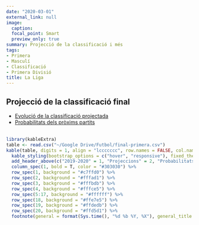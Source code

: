 ```yaml
---
date: "2020-03-01"
external_link: null
image:
  caption: 
  focal_point: Smart
  preview_only: true
summary: Projecció de la classificació i més
tags:
- Primera
- Masculí
- Classificació
- Primera Divisió
title: La Liga
---
```

## Projecció de la classificació final

* [Evolució de la classificació projectada](projeccions/primera-evolucio/)
<br>
* [Probabilitats dels pròxims partits](projeccions/primera-partits/)
<br>
<br>
```r
library(kableExtra)
table <- read.csv("~/Google Drive/Futbol/final-primera.csv")
kable(table, digits = 1, align = "lccccccc", row.names = FALSE, col.names = c("Club", "Punts", "GD", "Campió", "UCL", "Descens", "Atacar", "Defensar"))  %>%
  kable_styling(bootstrap_options = c("hover", "responsive"), fixed_thead = T) %>%
  add_header_above(c("2019-2020" = 1, "Projeccions" = 2, "Probabilitats" = 3, "Rànquings" = 2), background = "white") %>%
  column_spec(1, bold = T, color = "#303030") %>%
  row_spec(1, background = "#c7ffd0") %>%
  row_spec(2, background = "#fffad1") %>%
  row_spec(3, background = "#fffbdb") %>%
  row_spec(4, background = "#fffce5") %>%
  row_spec(5:17, background = "#ffffff") %>%
  row_spec(18, background = "#ffe7e5") %>%
  row_spec(19, background = "#ffdedb") %>%
  row_spec(20, background = "#ffd5d1") %>%
  footnote(general = format(Sys.time(), "%d %b %Y, %X"), general_title = "Actualitzat:", footnote_as_chunk = T)
```
